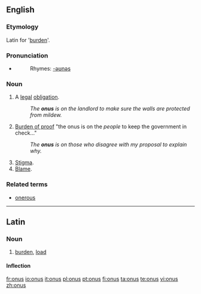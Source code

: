 ==English==

===Etymology===
Latin for '[[burden]]'.

===Pronunciation===
*{{IPA|/ˈəʊnəs/}}
*:Rhymes: [[Rhymes:English:-əʊnəs|-əʊnəs]]

===Noun===
{{en-noun|onuses|-}}

#A [[legal]] [[obligation]].
#:''The '''onus''' is on the landlord to make sure the walls are protected from mildew.''
#{{uncountable}} [[burden of proof|Burden of proof]] "the onus is on the ''people'' to keep the government in check..."
#:''The '''onus''' is on those who disagree with my proposal to explain why.''
#[[Stigma]].
#[[Blame]].

===Related terms===
* [[onerous]]

----

==Latin==

===Noun===
{{la-noun|onus|oneris|oneris|n|third}}

# [[burden]], [[load]]

====Inflection====
{{ladecl3n}}
{{la-decl-3rd-N|onus|onus|oner|oner}}

[[fr:onus]]
[[io:onus]]
[[it:onus]]
[[pl:onus]]
[[pt:onus]]
[[fi:onus]]
[[ta:onus]]
[[te:onus]]
[[vi:onus]]
[[zh:onus]]
